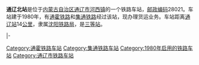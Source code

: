 {{noteTA
|1=zh-cn:始发车次; zh-hk:列車班次;
|2=zh-cn:车次; zh-hk:班次;
}}
{{Infobox China railway station 
|车站名称 = 通辽北站
|车站名称拼音 = 
|车站地址 = [[内蒙古自治区|内蒙古自治区]][[通辽市|通辽市]]
|归属 = [[沈阳铁路局|沈阳铁路局]]
|车站等级 = [[三等站_(中铁)|三等站]]
|线路 = [[通霍铁路|通霍铁路]]，[[集通铁路|集通铁路]]
}}
'''通辽北站'''是位于[[内蒙古自治区|内蒙古自治区]][[通辽市|通辽市]][[河西镇|河西镇]]的一个铁路车站，[[邮政编码|邮政编码]]28021。车站建于1980年，有[[通霍铁路|通霍铁路]]和[[集通铁路|集通铁路]]经过该站，现办理货运业务。车站距离[[通辽站|通辽站]]14[[公里|公里]]，隶属[[沈阳铁路局|沈阳铁路局]]，是[[三等站_(中铁)|三等站]]。

{{start rail box|[[File:China_Railways.svg|16px]] [[中国铁路|中国铁路]]}}
{{s-inop|[[昆都庙站|昆都庙站]]|{{站|霍林河}}方向}}
{{s-line|[[通霍铁路|通霍铁路]]<br>←{{0}}6 km 通辽北站 14 km→}}
{{s-inop2|[[通辽站|通辽站]]|本线终点}}
|-
{{s-inop|[[哲里木站|哲里木站]]|{{站|贲红}}方向}}
{{s-line|[[集通铁路|集通铁路]]<br>←{{0}}2 km 通辽北站 14 km→}}
{{end box}}
{{通霍铁路}}
{{集通铁路}}
{{铁路车站小作品}}
{{内蒙古小作品}}

[[Category:通霍铁路车站|Category:通霍铁路车站]]
[[Category:集通铁路车站|Category:集通铁路车站]]
[[Category:1980年启用的铁路车站|Category:1980年启用的铁路车站]]
[[Category:通辽市铁路车站|Category:通辽市铁路车站]]